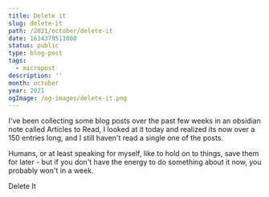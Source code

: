 ```yaml
---
title: Delete it
slug: delete-it
path: /2021/october/delete-it
date: 1634379511000
status: public
type: blog-post
tags:
  - micropost
description: ''
month: october
year: 2021
ogImage: /og-images/delete-it.png
---
```




I've been collecting some blog posts over the past few weeks in an obsidian note
called Articles to Read, I looked at it today and realized its now over a 150
entries long, and I still haven't read a single one of the posts.

Humans, or at least speaking for myself, like to hold on to things, save them
for later - but if you don't have the energy to do something about it now, you
probably won't in a week.

<TLDR>Delete It</TLDR>
